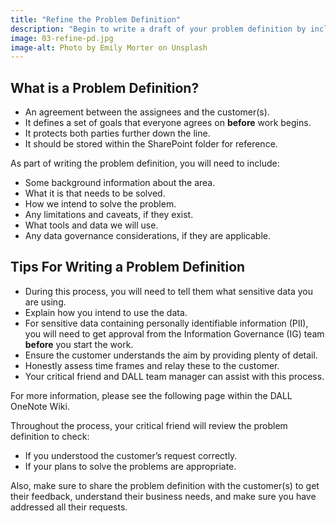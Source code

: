 ```yaml
---
title: "Refine the Problem Definition"
description: "Begin to write a draft of your problem definition by including a range of information about the problem."
image: 03-refine-pd.jpg
image-alt: Photo by Emily Morter on Unsplash
---
```


## What is a Problem Definition?

- An agreement between the assignees and the customer(s).
- It defines a set of goals that everyone agrees on **before** work begins.
- It protects both parties further down the line.
- It should be stored within the SharePoint folder for reference.

As part of writing the problem definition, you will need to include:

- Some background information about the area.
- What it is that needs to be solved.
- How we intend to solve the problem.
- Any limitations and caveats, if they exist.
- What tools and data we will use.
- Any data governance considerations, if they are applicable.

## Tips For Writing a Problem Definition

- During this process, you will need to tell them what sensitive data you are using.
- Explain how you intend to use the data.
- For sensitive data containing personally identifiable information (PII), you will need to get approval from the Information Governance (IG) team **before** you start the work.
- Ensure the customer understands the aim by providing plenty of detail.
- Honestly assess time frames and relay these to the customer.
- Your critical friend and DALL team manager can assist with this process.

For more information, please see the following page within the DALL OneNote Wiki.

Throughout the process, your critical friend will review the problem definition to check:

- If you understood the customer's request correctly.
- If your plans to solve the problems are appropriate.

Also, make sure to share the problem definition with the customer(s) to get their feedback, understand their business needs, and make sure you have addressed all their requests.